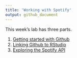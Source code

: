 ```yaml
---
title: 'Working with Spotify'
output: github_document
---
```


This week's lab has three parts.

  1. [Getting started with Github](everyday-w08-a.html)
  2. [Linking Github to RStudio](everyday-w08-b.html)
  3. [Exploring the Spotify API](everyday-w08-c.html)

